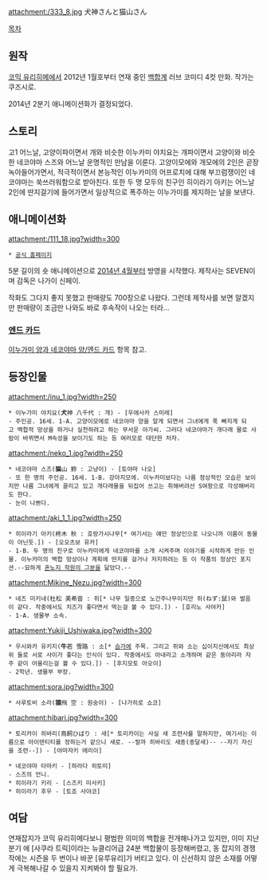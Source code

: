 attachment:/333_8.jpg
犬神さんと猫山さん

[[목차]]
== 원작 ==
[[코믹 유리히메]]에서 2012년 1월호부터 연재 중인 [[백합(장르)|백합]]계 러브 코미디 4컷 만화. 작가는 쿠즈시로.

2014년 2분기 애니메이션화가 결정되었다.

== 스토리 ==
고1 어느날, 고양이파이면서 개와 비슷한 이누카미 야치요는 개파이면서 고양이와 비슷한 네코야마 스즈와 어느날 운명적인 만남을 이룬다. 고양이모에와 개모에의 2인은 곧장 녹아들어가면서, 적극적이면서 본능적인 이누카미의 어프로치에 대해 부끄럼쟁이인 네코야마는 쑥쓰러워함으로 받아친다. 또한 두 명 모두의 친구인 히이라기 아키는 어느날 2인에 딴지걸기에 들어가면서 일상적으로 폭주하는 이누가미를 제지하는 날을 보낸다.

== 애니메이션화 ==
attachment:/111_18.jpg?width=300
 * [http://www.dreamcreation.co.jp/inuneko/ 공식 홈페이지]

5분 길이의 숏 애니메이션으로 [[애니메이션/2014년 4월|2014년 4월]]부터 방영을 시작했다. 제작사는 SEVEN이며 감독은 나가이 신페이.

작화도 그다지 좋지 못했고 판매량도 700장으로 나왔다. 그런데 제작사를 보면 알겠지만 판매량이 조금만 나와도 바로 후속작이 나오는 터라... 

=== [[이누가미 양과 네코야마 양/엔드 카드|엔드 카드]] ===
[[이누가미 양과 네코야마 양/엔드 카드]] 항목 참고.

== 등장인물 ==
attachment:/inu_1.jpg?width=250
 * 이누가미 야치요('''犬'''神 八千代 : 개) - [우에사카 스미레]
 - 주인공. 16세. 1-A. 고양이모에로 네코야마 양을 알게 되면서 그녀에게 푹 빠지게 되고 백합적 망상을 하거나 실천하려고 하는 무서운 아가씨. 그러다 네코야마가 개다래 물로 사람이 바뀌면서 M속성을 보이기도 하는 등 여러모로 대단한 처자.

attachment:/neko_1.jpg?width=250
 * 네코야마 스즈('''猫'''山 鈴 : 고냥이) - [토야마 나오]
 - 또 한 명의 주인공. 16세. 1-B. 강아지모에. 이누카미보다는 나름 정상적인 모습은 보이지만 나름 그녀에게 끌리고 있고 개다래물을 뒤집어 쓰고는 취해버려선 S여왕으로 각성해버리도 한다. 
 - 눈이 나쁘다.

attachment:/aki_1_1.jpg?width=250
 * 히이라기 아키(柊木 秋 : 호랑가시나무[* 여기서는 얘만 정상인으로 나오니까 이름이 동물이 아닌듯.]) - [오오츠보 유카]
 - 1-B. 두 명의 친구로 이누카미에게 네코야마를 소개 시켜주며 이야기를 시작하게 만든 인물. 이누카미의 백합 망상이나 계획에 딴지를 걸거나 저지하려는 등 이 작품의 정상인 포지션.--묘하게 [[키류인 사츠키|혼노지 학원의 그분]]을 닮았다.--

attachment:Mikine_Nezu.jpg?width=300
 * 네즈 미키네(杜松 美希音 : 쥐[* 나무 일종으로 노간주나무이지만 쥐(ねず:鼠)와 발음이 같다. 작중에서도 치즈가 좋다면서 먹는걸 볼 수 있다.]) - [호리노 사야카]
 - 1-A. 생물부 소속. 

attachment:Yukiji_Ushiwaka.jpg?width=300
 * 우시와카 유키지('''牛'''若 雪路 : 소[* [[슴가]]에 주목. 그리고 쥐와 소는 십이지신에서도 최상위 둘로 서로 사이가 좋다는 인식이 있다. 작중에서도 아내라고 소개하며 같은 동아리라 자주 같이 어울리는걸 볼 수 있다.]) - [후지모토 아오이]
 - 2학년. 생물부 부장.

attachment:sora.jpg?width=300
 * 사루토비 소라('''猿'''飛 空 : 원숭이) - [나가히로 쇼코]

attachment:hibari.jpg?width=300
 * 토리카이 히바리(鳥飼ひばり : 새[* 토리카이는 사실 새 조련사를 말하지만, 여기서는 이름으로 아이덴티티를 정하는거 같으니 새로. --랄까 히바리도 새종(종달새)-- --자기 자신을 조련--]) - [야마자키 에리이]

 * 네코야마 타마키 - [하라다 히토미]
 - 스즈의 언니.
 * 히이라기 키리 - [스즈키 미사키]
 * 히이라기 후우 - [토죠 사야코]

== 여담 ==
연재잡지가 코믹 유리히메다보니 평범한 의미의 백합을 전개해나가고 있지만, 이미 지난 분기 에 [사쿠라 트릭]이라는 뉴클리어급 24분 백합물이 등장해버렸고, 동 잡지의 경쟁작에는 시즌을 두 번이나 바꾼 [유루유리]가 버티고 있다. 이 신선하지 않은 소재를 어떻게 극복해나갈 수 있을지 지켜봐야 할 필요가.
